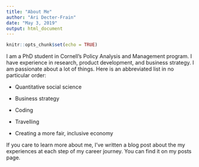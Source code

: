 ```yaml
---
title: "About Me"
author: "Ari Decter-Frain"
date: "May 3, 2019"
output: html_document
---
```


```r
knitr::opts_chunk$set(echo = TRUE)
```

I am a PhD student in Cornell's Policy Analysis and Management program. I have experience in research, product development, and business strategy. I am passionate about a lot of things. Here is an abbreviated list in no particular order:

* Quantitative social science

* Business strategy

* Coding

* Travelling

* Creating a more fair, inclusive economy

If you care to learn more about me, I've written a blog post about the my experiences at each step of my career journey. You can find it on my posts page. 
